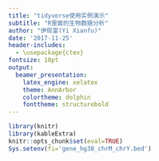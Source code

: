 ```yaml
---
title: "tidyverse使用实例演示"
subtitle: "R里面的生物数据分析"
author: "伊现富(Yi Xianfu)"
date: '2017-11-25'
header-includes:
  - \usepackage{ctex}
fontsize: 10pt
output:
  beamer_presentation:
    latex_engine: xelatex
    theme: AnnArbor
    colortheme: dolphin
    fonttheme: structurebold
---
```


```r
library(knitr)
library(kableExtra)
knitr::opts_chunk$set(eval=TRUE)
Sys.setenv(fi='gene_hg38_chrM_chrY.bed')
```
